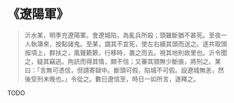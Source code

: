 # 《遼陽軍》

> 沂水某，明季充遼陽軍。會遼城陷，為亂兵所殺；頭雖斷猶不甚死。至夜一人執簿來，按點諸鬼。至某，謂其不宜死，使左右續其頭而送之。遂共取頭按項上，群扶之，風聲簌簌，行移時，置之而去。視其地則故里也。沂令聞之，疑其竊逃。拘訊而得其情，頗不信；又審其頸無少斷痕，將刑之。某曰：「言無可憑信，但請寄獄中。斷頭可假，陷城不可假。設遼城無恙，然後受刑未晚也。」令從之。數日遼信至，時日一如所言，遂釋之。

TODO
